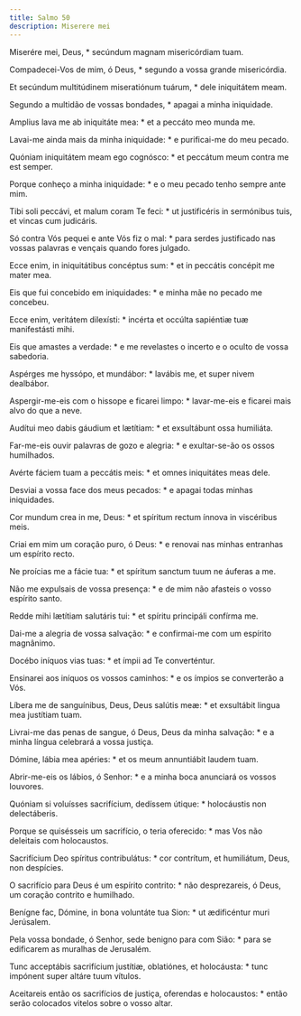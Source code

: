 ```yaml
---
title: Salmo 50
description: Miserere mei
---
```


<div class="side-by-side not-content">

Miserére mei, Deus, * secúndum magnam misericórdiam tuam.

Compadecei-Vos de mim, ó Deus, * segundo a vossa grande misericórdia.

Et secúndum multitúdinem miseratiónum tuárum, * dele iniquitátem meam.

Segundo a multidão de vossas bondades, * apagai a minha iniquidade.

Amplius lava me ab iniquitáte mea: * et a peccáto meo munda me.

Lavai-me ainda mais da minha iniquidade: * e purificai-me do meu pecado.

Quóniam iniquitátem meam ego cognósco: * et peccátum meum contra me est semper.

Porque conheço a minha iniquidade: * e o meu pecado tenho sempre ante mim.

Tibi soli peccávi, et malum coram Te feci: * ut justificéris in sermónibus tuis, et vincas cum judicáris.

Só contra Vós pequei e ante Vós fiz o mal: * para serdes justificado nas vossas palavras e vençais quando fores julgado.

Ecce enim, in iniquitátibus concéptus sum: * et in peccátis concépit me mater mea.

Eis que fui concebido em iniquidades: * e minha mãe no pecado me concebeu.

Ecce enim, veritátem dilexísti: * incérta et occúlta sapiéntiæ tuæ manifestásti mihi.

Eis que amastes a verdade: * e me revelastes o incerto e o oculto de vossa sabedoria.

Aspérges me hyssópo, et mundábor: * lavábis me, et super nivem dealbábor.

Aspergir-me-eis com o hissope e ficarei limpo: * lavar-me-eis e ficarei mais alvo do que a neve.

Audítui meo dabis gáudium et lætítiam: * et exsultábunt ossa humiliáta.

Far-me-eis ouvir palavras de gozo e alegria: * e exultar-se-ão os ossos humilhados.

Avérte fáciem tuam a peccátis meis: * et omnes iniquitátes meas dele.

Desviai a vossa face dos meus pecados: * e apagai todas minhas iniquidades.

Cor mundum crea in me, Deus: * et spíritum rectum ínnova in viscéribus meis.

Criai em mim um coração puro, ó Deus: * e renovai nas minhas entranhas um espírito recto.

Ne proícias me a fácie tua: * et spíritum sanctum tuum ne áuferas a me.

Não me expulsais de vossa presença: * e de mim não afasteis o vosso espírito santo.

Redde mihi lætítiam salutáris tui: * et spíritu principáli confírma me.

Dai-me a alegria de vossa salvação: * e confirmai-me com um espírito magnânimo.

Docébo iníquos vias tuas: * et ímpii ad Te converténtur.

Ensinarei aos iníquos os vossos caminhos: * e os ímpios se converterão a Vós.

Líbera me de sanguínibus, Deus, Deus salútis meæ: * et exsultábit lingua mea justítiam tuam.

Livrai-me das penas de sangue, ó Deus, Deus da minha salvação: * e a minha língua celebrará a vossa justiça.

Dómine, lábia mea apéries: * et os meum annuntiábit laudem tuam.

Abrir-me-eis os lábios, ó Senhor: * e a minha boca anunciará os vossos louvores.

Quóniam si voluísses sacrifícium, dedíssem útique: * holocáustis non delectáberis.

Porque se quisésseis um sacrifício, o teria oferecido: * mas Vos não deleitais com holocaustos.

Sacrifícium Deo spíritus contribulátus: * cor contrítum, et humiliátum, Deus, non despícies.

O sacrifício para Deus é um espírito contrito: * não desprezareis, ó Deus, um coração contrito e humilhado.

Benígne fac, Dómine, in bona voluntáte tua Sion: * ut ædificéntur muri Jerúsalem.

Pela vossa bondade, ó Senhor, sede benigno para com Sião: * para se edificarem as muralhas de Jerusalém.

Tunc acceptábis sacrifícium justítiæ, oblatiónes, et holocáusta: * tunc impónent super altáre tuum vítulos.

Aceitareis então os sacrifícios de justiça, oferendas e holocaustos: * então serão colocados vitelos sobre o vosso altar.

</div>
